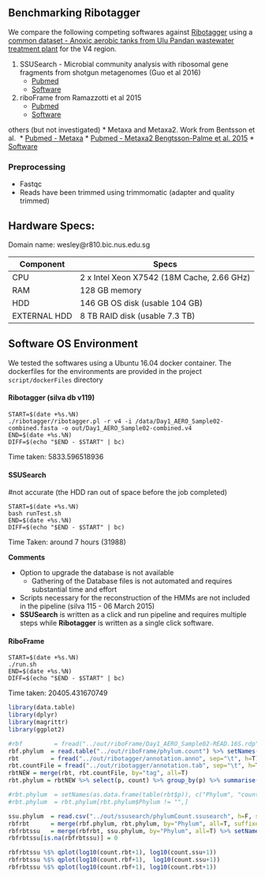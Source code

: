 ## Benchmarking Ribotagger

We compare the following competing softwares against [Ribotagger](github.com/xiechaos/ribotagger) using a [common dataset - Anoxic aerobic tanks from Ulu Pandan wastewater treatment plant ](/raid/home/wesley/github/compareRibo/data) for the V4 region.

1. SSUSearch - Microbial community analysis with ribosomal gene fragments from shotgun metagenomes (Guo et al 2016)
    * [Pubmed](http://www.ncbi.nlm.nih.gov/pubmed/26475107)
    * [Software](https://github.com/dib-lab/SSUsearch)
2. riboFrame from Ramazzotti et al 2015
    * [Pubmed](http://www.ncbi.nlm.nih.gov/pubmed/26635865)
    * [Software](https://github.com/matteoramazzotti/riboFrame)

others (but not investigated)
* Metaxa and Metaxa2. Work from Bentsson et al. 
    * [Pubmed - Metaxa](http://www.ncbi.nlm.nih.gov/pubmed/21674231)
    * [Pubmed - Metaxa2 Bengtsson-Palme et al. 2015](http://www.ncbi.nlm.nih.gov/pubmed/25732605)
    * [Software](http://microbiology.se/software/metaxa2/)


### Preprocessing

* Fastqc
* Reads have been trimmed using trimmomatic (adapter and quality trimmed)


## Hardware Specs:

Domain name: wesley@r810.bic.nus.edu.sg

| Component | Specs |
| --- | --- |
| CPU | 2 x Intel Xeon X7542 (18M Cache, 2.66 GHz)
| RAM | 128 GB memory |
| HDD | 146 GB OS disk (usable 104 GB) |
| EXTERNAL HDD |  8 TB RAID disk (usable 7.3 TB) |

## Software OS Environment

We tested the softwares using a Ubuntu 16.04 docker container.
The dockerfiles for the environments are provided in the project `script/dockerFiles` directory

#### Ribotagger (silva db v119)


```
START=$(date +%s.%N)
./ribotagger/ribotagger.pl -r v4 -i /data/Day1_AERO_Sample02-combined.fasta -o out/Day1_AERO_Sample02-combined.v4
END=$(date +%s.%N)
DIFF=$(echo "$END - $START" | bc)
```

Time taken: 5833.596518936

#### SSUSearch

#not accurate (the HDD ran out of space before the job completed)


```
START=$(date +%s.%N)
bash runTest.sh
END=$(date +%s.%N)
DIFF=$(echo "$END - $START" | bc)
```


Time Taken: around 7 hours (31988)

__Comments__

* Option to upgrade the database is not available
    * Gathering of the Database files is not automated and requires substantial time and effort
* Scripts necessary for the reconstruction of the HMMs are not included in the pipeline (silva 115 - 06 March 2015)
* __SSUSearch__ is written as a click and run pipeline and requires multiple steps while __Ribotagger__ is written as a single click software.

#### RiboFrame


```
START=$(date +%s.%N)
./run.sh
END=$(date +%s.%N)
DIFF=$(echo "$END - $START" | bc)
```

Time taken: 20405.431670749

```r
library(data.table)
library(dplyr)
library(magrittr)
library(ggplot2)

#rbf         = fread("../out/riboFrame/Day1_AERO_Sample02-READ.16S.rdp", h=F, sep="\t")
rbf.phylum  = read.table("../out/riboFrame/phylum.count") %>% setNames(c("Phylum", "count")) %>% arrange(count)
rbt         = fread("../out/ribotagger/annotation.anno", sep="\t", h=T)
rbt.countFile = fread("../out/ribotagger/annotation.tab", sep="\t", h=T) %>% setNames(c("tag", "count"))
rbtNEW = merge(rbt, rbt.countFile, by="tag", all=T)
rbt.phylum = rbtNEW %>% select(p, count) %>% group_by(p) %>% summarise(counts = sum(count)) %>% setNames(c("Phylum", "count"))

#rbt.phylum  = setNames(as.data.frame(table(rbt$p)), c("Phylum", "count")) %>% arrange(count)
#rbt.phylum  = rbt.phylum[rbt.phylum$Phylum != "",]

ssu.phylum  = read.csv("../out/ssusearch/phylumCount.ssusearch", h=F, sep="\t") %>% setNames(c("Phylum", "count"))
rbfrbt      = merge(rbf.phylum, rbt.phylum, by="Phylum", all=T, suffixes = c(".rbf", ".rbt")) %>% arrange(count.rbt)
rbfrbtssu   = merge(rbfrbt, ssu.phylum, by="Phylum", all=T) %>% setNames(c("Phylum", "count.rbf", "count.rbt", "count.ssu"))
rbfrbtssu[is.na(rbfrbtssu)] = 0

rbfrbtssu %$% qplot(log10(count.rbt+1), log10(count.ssu+1)) 
rbfrbtssu %$% qplot(log10(count.rbf+1),  log10(count.ssu+1))
rbfrbtssu %$% qplot(log10(count.rbf+1), log10(count.rbt+1))
```





